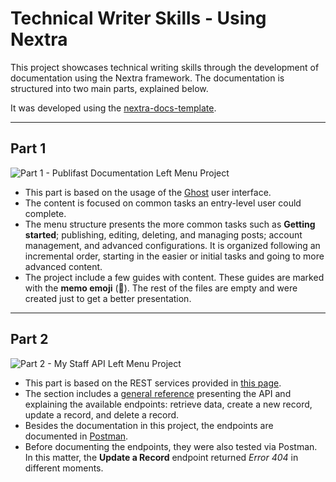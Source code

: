 # Technical Writer Skills - Using Nextra

This project showcases technical writing skills through the development of documentation using the Nextra framework. The documentation is structured into two main parts, explained below.

It was developed using the [nextra-docs-template](https://github.com/shuding/nextra-docs-template).

---

## Part 1

![Part 1 - Publifast Documentation Left Menu Project](public\images\part-1-publifast.png)

- This part is based on the usage of the [Ghost](https://ghost.org/) user interface.
- The content is focused on common tasks an entry-level user could complete.
- The menu structure presents the more common tasks such as **Getting started**; publishing, editing, deleting, and managing posts; account management, and advanced configurations. It is organized following an incremental order, starting in the easier or initial tasks and going to more advanced content.
- The project include a few guides with content. These guides are marked with the **memo emoji** (📝). The rest of the files are empty and were created just to get a better presentation.

---

## Part 2

![Part 2 - My Staff API Left Menu Project](public\images\part-2-apis.png)

- This part is based on the REST services provided in [this page](https://dummy.restapiexample.com/).
- The section includes a [general reference](https://tech-writer-test.netlify.app/api-documentation/api-reference) presenting the API and explaining the available endpoints: retrieve data, create a new record, update a record, and delete a record.
- Besides the documentation in this project, the endpoints are documented in [Postman](https://documenter.getpostman.com/view/36433185/2sA3XV8zGt).
- Before documenting the endpoints, they were also tested via Postman. In this matter, the **Update a Record** endpoint returned _Error 404_ in different moments.
